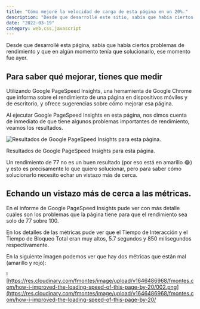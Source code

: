 ```yaml
---
title: "Cómo mejoré la velocidad de carga de esta página en un 20%."
description: "Desde que desarrollé este sitio, sabía que había ciertos problemas de rendimiento y que en algún momento tenía que solucionarlo, ese momento fue ayer."
date: "2022-03-19"
category: web,css,javascript
---
```


Desde que desarrollé esta página, sabía que había ciertos problemas de rendimiento y que en algún momento tenía que solucionarlo, ese momento fue ayer.

## Para saber qué mejorar, tienes que medir

Utilizando Google PageSpeed Insights, una herramienta de Google Chrome que informa sobre el rendimiento de una página en dispositivos móviles y de escritorio, y ofrece sugerencias sobre cómo mejorar esa página.

Al ejecutar Google PageSpeed Insights en esta página, nos dimos cuenta de inmediato de que tiene algunos problemas importantes de rendimiento, veamos los resultados.

![Resultados de Google PageSpeed Insights para esta página.](https://res.cloudinary.com/fmontes/image/upload/v1646486968/fmontes.com/how-i-improved-the-loading-speed-of-this-page-by-20/001.png)

Resultados de Google PageSpeed Insights para esta página.

Un rendimiento de 77 no es un buen resultado (por eso está en amarillo 😂) y esto es precisamente lo que quiero solucionar, pero para saber cómo solucionarlo necesito echar un vistazo más de cerca.

## Echando un vistazo más de cerca a las métricas.

En el informe de Google PageSpeed Insights pude ver con más detalle cuáles son los problemas que la página tiene para que el rendimiento sea solo de 77 sobre 100.

En los detalles de las métricas pude ver que el Tiempo de Interacción y el Tiempo de Bloqueo Total eran muy altos, 5.7 segundos y 850 milisegundos respectivamente.

En la siguiente imagen podemos ver que hay dos métricas que están mal (amarillo y rojo):

![https://res.cloudinary.com/fmontes/image/upload/v1646486968/fmontes.com/how-i-improved-the-loading-speed-of-this-page-by-20/002.png](https://res.cloudinary.com/fmontes/image/upload/v1646486968/fmontes.com/how-i-improved-the-loading-speed-of-this-page-by-20/